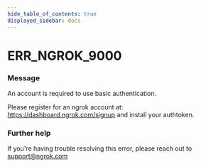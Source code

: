 ```yaml
---
hide_table_of_contents: true
displayed_sidebar: docs
---
```



# ERR_NGROK_9000

### Message

An account is required to use basic authentication.

Please register for an ngrok account at: https://dashboard.ngrok.com/signup and install your authtoken.

<ErrorDetails error="err_ngrok_9000" />

### Further help

If you're having trouble resolving this error, please reach out to [support@ngrok.com](mailto:support@ngrok.com?subject=Help%20with%20ERR_NGROK_9000)
